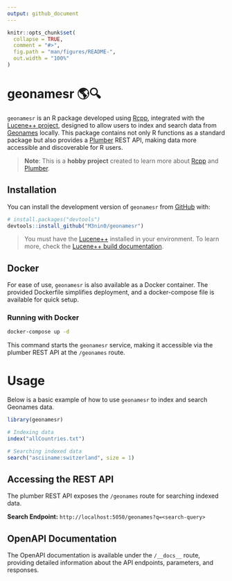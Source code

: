 ```yaml
---
output: github_document
---
```


<!-- README.md is generated from README.Rmd. Please edit that file -->

```r
knitr::opts_chunk$set(
  collapse = TRUE,
  comment = "#>",
  fig.path = "man/figures/README-",
  out.width = "100%"
)
```

# geonamesr 🌎🔍

`geonamesr` is an R package developed using [Rcpp](https://www.rcpp.org/), integrated with the [Lucene++ project](https://github.com/luceneplusplus/LucenePlusPlus), designed to allow users to index and search data from [Geonames](http://www.geonames.org/) locally. This package contains not only R functions as a standard package but also provides a [Plumber](https://www.rplumber.io/) REST API, making data more accessible and discoverable for R users.

> **Note**: This is a **hobby project** created to learn more about [Rcpp](https://www.rcpp.org/) and [Plumber](https://www.rplumber.io/).

## Installation

You can install the development version of `geonamesr` from [GitHub](https://github.com/) with:

``` r
# install.packages("devtools")
devtools::install_github("M3nin0/geonamesr")
```

> You must have the [Lucene++](https://github.com/luceneplusplus/LucenePlusPlus) installed in your environment. To learn more, check the [Lucene++ build documentation](https://github.com/luceneplusplus/LucenePlusPlus).

## Docker

For ease of use, `geonamesr` is also available as a Docker container. The provided Dockerfile simplifies deployment, and a docker-compose file is available for quick setup.

### Running with Docker

```bash
docker-compose up -d
```

This command starts the `geonamesr` service, making it accessible via the plumber REST API at the `/geonames` route.

# Usage

Below is a basic example of how to use `geonamesr` to index and search Geonames data.

```r
library(geonamesr)

# Indexing data
index("allCountries.txt")

# Searching indexed data
search("asciiname:switzerland", size = 1)
```

## Accessing the REST API

The plumber REST API exposes the `/geonames` route for searching indexed data.

**Search Endpoint:** `http://localhost:5050/geonames?q=<search-query>`

## OpenAPI Documentation

The OpenAPI documentation is available under the `/__docs__` route, providing detailed information about the API endpoints, parameters, and responses.
